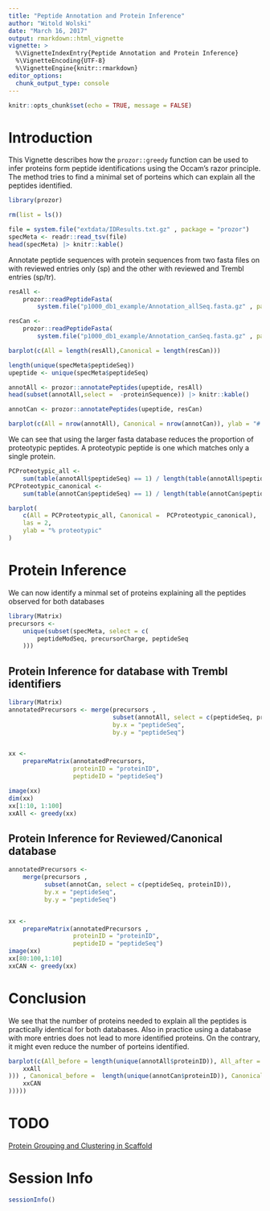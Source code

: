 ```yaml
---
title: "Peptide Annotation and Protein Inference"
author: "Witold Wolski"
date: "March 16, 2017"
output: rmarkdown::html_vignette
vignette: >
  %\VignetteIndexEntry{Peptide Annotation and Protein Inference}
  %\VignetteEncoding{UTF-8}
  %\VignetteEngine{knitr::rmarkdown}
editor_options: 
  chunk_output_type: console
---
```



```r
knitr::opts_chunk$set(echo = TRUE, message = FALSE)
```

# Introduction

This Vignette describes how the `prozor::greedy` function can be used to infer proteins form peptide identifications using the Occam's razor principle. The method tries to find a minimal set of porteins which can explain all the peptides identified.

```r
library(prozor)

rm(list = ls())

file = system.file("extdata/IDResults.txt.gz" , package = "prozor")
specMeta <- readr::read_tsv(file)
head(specMeta) |> knitr::kable()

```


Annotate peptide sequences with protein sequences from two fasta files on with reviewed entries only (sp) and the other with reviewed and Trembl entries (sp/tr).

```r
resAll <-
    prozor::readPeptideFasta(
        system.file("p1000_db1_example/Annotation_allSeq.fasta.gz" , package = "prozor"))

resCan <-
    prozor::readPeptideFasta(
        system.file("p1000_db1_example/Annotation_canSeq.fasta.gz" , package = "prozor"))

barplot(c(All = length(resAll),Canonical = length(resCan)))
```

```r
length(unique(specMeta$peptideSeq))
upeptide <- unique(specMeta$peptideSeq)

annotAll <- prozor::annotatePeptides(upeptide, resAll)
head(subset(annotAll,select =  -proteinSequence)) |> knitr::kable()

annotCan <- prozor::annotatePeptides(upeptide, resCan)
```



```r
barplot(c(All = nrow(annotAll), Canonical = nrow(annotCan)), ylab = "# peptide protein matches.")
```

We can see that using the larger fasta database reduces the proportion of proteotypic peptides.
A proteotypic peptide is one which matches only a single protein.

```r
PCProteotypic_all <-
    sum(table(annotAll$peptideSeq) == 1) / length(table(annotAll$peptideSeq)) * 100
PCProteotypic_canonical <-
    sum(table(annotCan$peptideSeq) == 1) / length(table(annotCan$peptideSeq)) * 100

barplot(
    c(All = PCProteotypic_all, Canonical =  PCProteotypic_canonical),
    las = 2,
    ylab = "% proteotypic"
)

```


# Protein Inference 


We can now identify a minmal set of proteins explaining all the peptides observed for both databases

```r
library(Matrix)
precursors <-
    unique(subset(specMeta, select = c(
        peptideModSeq, precursorCharge, peptideSeq
    )))

```

## Protein Inference for database with Trembl identifiers

```r
library(Matrix)
annotatedPrecursors <- merge(precursors ,
                             subset(annotAll, select = c(peptideSeq, proteinID)),
                             by.x = "peptideSeq",
                             by.y = "peptideSeq")


xx <-
    prepareMatrix(annotatedPrecursors,
                  proteinID = "proteinID",
                  peptideID = "peptideSeq")

image(xx)
dim(xx)
xx[1:10, 1:100]
xxAll <- greedy(xx)

```

## Protein Inference for Reviewed/Canonical database

```r
annotatedPrecursors <-
    merge(precursors ,
          subset(annotCan, select = c(peptideSeq, proteinID)),
          by.x = "peptideSeq",
          by.y = "peptideSeq")


xx <-
    prepareMatrix(annotatedPrecursors ,
                  proteinID = "proteinID",
                  peptideID = "peptideSeq")
image(xx)
xx[80:100,1:10]
xxCAN <- greedy(xx)

```

# Conclusion

We see that the number of proteins needed to explain all the peptides is practically identical for both databases. Also in practice using a database with more entries does not lead to more identified proteins. On the contrary, it might even reduce the number of porteins identified.

```r
barplot(c(All_before = length(unique(annotAll$proteinID)), All_after = length(unique(unlist(
    xxAll
))) , Canonical_before =  length(unique(annotCan$proteinID)), Canonical_after = length(unique(unlist(
    xxCAN
)))))

```


# TODO

[Protein Grouping and Clustering in Scaffold](https://www.dropbox.com/s/a4kqyc4gxln8sfj/scaffold_protein_grouping_clustering.pdf?dl=1)


# Session Info

```r
sessionInfo()
```
